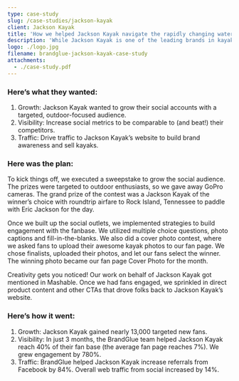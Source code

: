 ```yaml
---
type: case-study
slug: /case-studies/jackson-kayak
client: Jackson Kayak
title: 'How we helped Jackson Kayak navigate the rapidly changing waters of social media'
description: 'While Jackson Kayak is one of the leading brands in kayak manufacturing, they had a small social audience and low traffic to their website. They wanted to expand their efforts and reach their audience on social media, so they reached out to the BrandGlue team for help.'
logo: ./logo.jpg
filename: brandglue-jackson-kayak-case-study
attachments:
  - ./case-study.pdf
---
```


### Here’s what they wanted:

1. Growth: Jackson Kayak wanted to grow their social accounts with a targeted, outdoor-focused audience.
2. Visibility: Increase social metrics to be comparable to (and beat!) their competitors.
3. Traffic: Drive traffic to Jackson Kayak’s website to build brand awareness and sell kayaks.

### Here was the plan:

To kick things off, we executed a sweepstake to grow the social audience. The prizes were targeted to outdoor enthusiasts, so we gave away GoPro cameras. The grand prize of the contest was a Jackson Kayak of the winner’s choice with roundtrip airfare to Rock Island, Tennessee to paddle with Eric Jackson for the day.

Once we built up the social outlets, we implemented strategies to build engagement with the fanbase. We utilized multiple choice questions, photo captions and fill-in-the-blanks. We also did a cover photo contest, where we asked fans to upload their awesome kayak photos to our fan page. We chose finalists, uploaded their photos, and let our fans select the winner. The winning photo became our fan page Cover Photo for the month.

Creativity gets you noticed! Our work on behalf of Jackson Kayak got mentioned in Mashable.
Once we had fans engaged, we sprinkled in direct product content and other CTAs that drove folks back to Jackson Kayak’s website.

### Here’s how it went:

1. Growth: Jackson Kayak gained nearly 13,000 targeted new fans.
2. Visibility: In just 3 months, the BrandGlue team helped Jackson Kayak reach 40% of their fan base (the average fan page reaches 7%). We grew engagement by 780%.
3. Traffic: BrandGlue helped Jackson Kayak increase referrals from Facebook by 84%. Overall web traffic from social increased by 14%.
